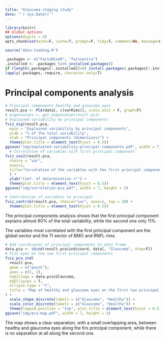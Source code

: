 ```yaml
---
title: "Glaucoma staging study"
date: "`r Sys.Date()`"
---
```


```r
library(knitr)
## Global options
options(digits = 4)
opts_chunk$set(echo=F, cache=T, prompt=F, tidy=T, comment=NA, message=F, warning=F, dev="png", dev.args=list(type="cairo"), dpi=300)
```

```r
source("data-loading.R")
```

```r
.packages <- c("FactoMineR", "factoextra")
.installed <- .packages %in% installed.packages()
if (length(.packages[!.installed])>0) install.packages(.packages[!.installed])
lapply(.packages, require, character.only=T)
```

# Principal components analysis

```r
# Principal components healthy and glaucoma eyes
result.pca <- PCA(data[, c(varRims)], scale.unit = F, graph=F)
# eigenvalues <- get_eigenvalue(result.pca)
# Explained variability by principal components
fviz_eig(result.pca,
  main = "Explained variability by principal components",
  ylab = "% of the total variability",
  xlab = "Principal components (dimensions)") +
  theme(plot.title = element_text(hjust = 0.5))
ggsave("img/explained-variability-principal-components.pdf", width = 7, height = 5)
  # Correlation of variables with first principal component
fviz_cos2(result.pca, 
  choice = "var", 
  axes=1, 
  title="Correlation of the variables with the first principal component",
  ) + 
  ylab("Coef. of determination r²") +
  theme(plot.title = element_text(hjust = 0.5))
ggsave("img/correlation-pca.pdf", width = 7, height = 5)

# Contribution of variables to principal
fviz_contrib(result.pca, choice="var", axes=1, top = 10) +
  theme(plot.title = element_text(hjust = 0.5))
```

The principal components analysis shows that the first principal component explains almost 60% of the total variability, while the second one only 11%.

The variables most correlated with the first principal component are the global sector and the TI sector of BMO and RNFL rims.

```r
# Add coordinates of principal components to data frame
data.pca <- cbind(result.pca$ind$coord, data[, "Glaucoma", drop=F])
# Plot eyes on the two first principal components
fviz_pca_ind(
  result.pca,
  geom = c("point"),
  axes = c(1, 2),
  habillage = data.pca$Glaucoma,
  ddEllipses = T,
  ellipse.type = "t",
  title = "Map of healthy and glaucoma eyes on the first two principal components"
) +
  scale_shape_discrete(labels = c("Glaucoma", "Healthy")) +
  scale_color_discrete(labels = c("Glaucoma", "Healthy")) +
  theme(legend.position = "top", plot.title = element_text(hjust = 0.5))
ggsave("img/pca-map.pdf", width = 7, height = 5)
```

The map shows a clear separation, with a small overlapping area, between healthy and glaucoma eyes along the firs principal component, while there is no separation at all along the second one.



